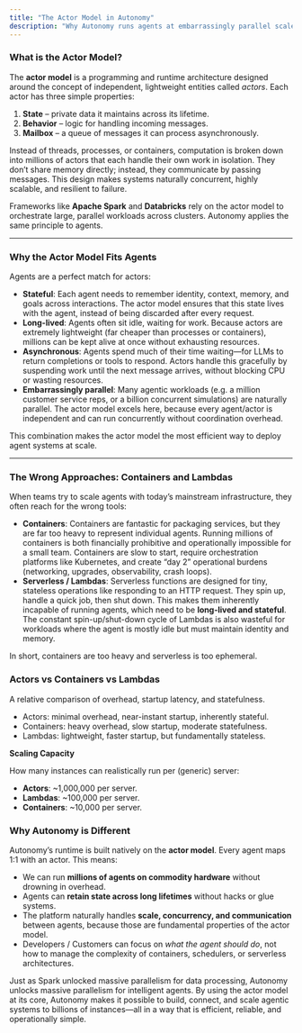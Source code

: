```yaml
---
title: "The Actor Model in Autonomy"
description: "Why Autonomy runs agents at embarrassingly parallel scale."
---
```


### What is the Actor Model?

The **actor model** is a programming and runtime architecture designed around the concept of independent, lightweight entities called _actors_. Each actor has three simple properties:

1. **State** – private data it maintains across its lifetime.
2. **Behavior** – logic for handling incoming messages.
3. **Mailbox** – a queue of messages it can process asynchronously.

Instead of threads, processes, or containers, computation is broken down into millions of actors that each handle their own work in isolation. They don’t share memory directly; instead, they communicate by passing messages. This design makes systems naturally concurrent, highly scalable, and resilient to failure.

Frameworks like **Apache Spark** and **Databricks** rely on the actor model to orchestrate large, parallel workloads across clusters. Autonomy applies the same principle to agents.

---

### Why the Actor Model Fits Agents

Agents are a perfect match for actors:

- **Stateful**: Each agent needs to remember identity, context, memory, and goals across interactions. The actor model ensures that this state lives with the agent, instead of being discarded after every request.
- **Long-lived**: Agents often sit idle, waiting for work. Because actors are extremely lightweight (far cheaper than processes or containers), millions can be kept alive at once without exhausting resources.
- **Asynchronous**: Agents spend much of their time waiting—for LLMs to return completions or tools to respond. Actors handle this gracefully by suspending work until the next message arrives, without blocking CPU or wasting resources.
- **Embarrassingly parallel**: Many agentic workloads (e.g. a million customer service reps, or a billion concurrent simulations) are naturally parallel. The actor model excels here, because every agent/actor is independent and can run concurrently without coordination overhead.

This combination makes the actor model the most efficient way to deploy agent systems at scale.

---

### The Wrong Approaches: Containers and Lambdas

When teams try to scale agents with today’s mainstream infrastructure, they often reach for the wrong tools:

- **Containers**: Containers are fantastic for packaging services, but they are far too heavy to represent individual agents. Running millions of containers is both financially prohibitive and operationally impossible for a small team. Containers are slow to start, require orchestration platforms like Kubernetes, and create “day 2” operational burdens (networking, upgrades, observability, crash loops).
- **Serverless / Lambdas**: Serverless functions are designed for tiny, stateless operations like responding to an HTTP request. They spin up, handle a quick job, then shut down. This makes them inherently incapable of running agents, which need to be **long-lived and stateful**. The constant spin-up/shut-down cycle of Lambdas is also wasteful for workloads where the agent is mostly idle but must maintain identity and memory.

In short, containers are too heavy and serverless is too ephemeral.

### **Actors vs Containers vs Lambdas**

A relative comparison of overhead, startup latency, and statefulness.

- Actors: minimal overhead, near-instant startup, inherently stateful.
- Containers: heavy overhead, slow startup, moderate statefulness.
- Lambdas: lightweight, faster startup, but fundamentally stateless.

**Scaling Capacity**

 How many instances can realistically run per (generic) server:

- **Actors**: ~1,000,000 per server.
- **Lambdas**: ~100,000 per server.
- **Containers**: ~10,000 per server.

### Why Autonomy is Different

Autonomy’s runtime is built natively on the **actor model**. Every agent maps 1:1 with an actor. This means:

- We can run **millions of agents on commodity hardware** without drowning in overhead.
- Agents can **retain state across long lifetimes** without hacks or glue systems.
- The platform naturally handles **scale, concurrency, and communication** between agents, because those are fundamental properties of the actor model.
- Developers / Customers can focus on _what the agent should do_, not how to manage the complexity of containers, schedulers, or serverless architectures.

Just as Spark unlocked massive parallelism for data processing, Autonomy unlocks massive parallelism for intelligent agents. By using the actor model at its core, Autonomy makes it possible to build, connect, and scale agentic systems to billions of instances—all in a way that is efficient, reliable, and operationally simple.